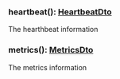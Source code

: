 ### heartbeat(): [HeartbeatDto](#heartbeatdto)

The hearthbeat information

### metrics(): [MetricsDto](#metricsdto)

The metrics information
